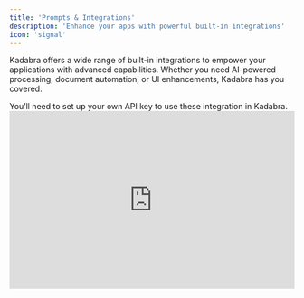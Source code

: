 ```yaml
---
title: 'Prompts & Integrations'
description: 'Enhance your apps with powerful built-in integrations'
icon: 'signal'
---
```


Kadabra offers a wide range of built-in integrations to empower your applications with advanced capabilities. Whether you need AI-powered processing, document automation, or UI enhancements, Kadabra has you covered.

<Warning>
  You’ll need to set up your own API key to use these integration in Kadabra.



  <iframe width="100%" height="315" src="https://www.youtube.com/embed/6R4cc86bZD8?si=trT7a5wHvhs5da6i" title="YouTube video player" frameborder="0" allow="accelerometer; autoplay; clipboard-write; encrypted-media; gyroscope; picture-in-picture; web-share" referrerpolicy="strict-origin-when-cross-origin" allowfullscreen />
</Warning>

## AI & LLMs

Integrate leading AI models to build intelligent applications that enhance user experience, automate workflows, and generate content:

* **OpenAI’s model** – Ideal for summarization, analysis, and content generation. Fast and reliable.

* **Anthropic’s latest model** – Excels in complex reasoning and deep analysis.

* **Google’s latest model** – Strong in logical reasoning and long-context processing.

* **Groq** – The fastest AI model in Create, powered by Llama 3.

* **Cohere Command R+** – Scalable LLM designed for business applications.

**Example prompts to get started:**

<Info>
  Build a grammar-enhancing writing assistant using `[AI model]`.
</Info>

<Info>
  Create a chatbot that provides customer support using `[AI model]`.
</Info>

<Info>
  Develop an AI-powered research assistant with `[AI model]`.
</Info>

<Info>
  Build an app that uses `[AI model]` for text analysis.
</Info>

<Info>
  Create a tool that uses `[AI model] `for content generation.
</Info>

<Info>
  Build an app that uses` [AI model]` to analyze long documents.
</Info>

<Info>
  Create a tool that uses `[AI model]` for multi-step reasoning.
</Info>

<Info>
  Make a research assistant with` [AI model]`.
</Info>

<Info>
  Create a tool that uses `[AI model]` for real-time analysis.
</Info>

<Info>
  Build a chatbot that uses `[AI model]` for quick responses.
</Info>

<Info>
  Make an app that uses `[AI model]` for text processing.
</Info>

<Info>
  Build an app that uses `[AI model]` for content analysis.
</Info>

<Info>
  Create a tool that uses `[AI model]` for writing assistance.
</Info>

<Info>
  Make a research helper with `[AI model]`.
</Info>

<Info>
  Create a tool that uses `[AI model] `to explain complex topics
</Info>

<Info>
  Make a writing assistant that uses `[AI Model]` for essay structure.
</Info>

<Info>
  Make a tool that uses `[AI model]` for real-time text analysis.
</Info>

<Info>
  Generate blog posts and display them using `[Markdown Renderer]`.
</Info>

<Info>
  Build a wiki that uses `[Markdown Renderer] `to display AI-generated content from \[AI model].
</Info>

## Images & Vision

Leverage cutting-edge vision APIs for image analysis, enhancement, and generation. Kadabra supports:

* GPT-4 Vision

* Stable Diffusion

* DALL-E

* Pexels

* Exa

* among others.

**Example prompts to get started:**

<Info>
  Let users upload photos and analyze them using `[AI model]`.
</Info>

<Info>
  Generate high-quality product photos with AI enhancements.
</Info>

<Info>
  Extract text from images using `[AI model]`.
</Info>

<Info>
  Let users describe an image and use` [AI model]` to create it.
</Info>

<Info>
  Create a tool that uses `[AI model]` for logo generation.
</Info>

<Info>
  Let users describe art and use `[AI model]` to generate it.
</Info>

<Info>
  Create AI-generated artwork based on descriptions.
</Info>

<Info>
  Find stock photos of specific objects using `Pexels`.
</Info>

<Info>
  Find me a video of a dog playing fetch with `Pexels`.
</Info>

<Info>
  Retrieve the latest AI research papers with `Exa`.
</Info>

<Info>
  Get latest tech news articles with `Eva`.
</Info>

<Info>
  Detect faces and emotions in images.
</Info>

<Info>
  Improve image resolution automatically.
</Info>

## UI Components

For accessible design and reusable UI components, we recommend using:&#x20;

* **21st.dev**

* **Chakra UI**

* **shadcn/ui**.&#x20;

See our [best Tailwind CSS components guide](https://kadabra.dev/blog/best-tailwind-css-component) for more.

**Example prompts to get started:**

<Info>
  Add a form using `[Chakra UI]` components.
</Info>

<Info>
  Build a dashboard with `[Chakra UI]` layout.
</Info>

<Info>
  Create a responsive navbar using `[shadcn/ui]`.
</Info>

<Info>
  Use the `[shadcn/ui]` dialog component for a popup form.
</Info>

<Info>
  Develop a settings panel using `[shadcn/ui]`.
</Info>

<Info>
  Implement a calendar component for scheduling.
</Info>

<Info>
  Create a modal-based UI for streamlined interactions.
</Info>

## Audio processing

Eleven Labs is a top choice for high-quality integrations.

* Convert speech to text

* Generate natural-sounding voices

* Enhance audio files

**Example prompts to get started:**

<Info>
  Convert uploaded audio files to text using audio transcription.
</Info>

<Info>
  Build a podcast transcription tool.
</Info>

<Info>
  Read content aloud using Text-to-Speech.
</Info>

<Info>
  Develop an audiobook creator.
</Info>

<Info>
  Transcribe and summarize meeting recordings.
</Info>

<Info>
  Implement voice-controlled UI interactions.
</Info>

<Info>
  Generate lifelike synthetic voices.
</Info>

## Maps&#x20;

Using **`Mapbox, Google Maps, and Weather APIs`**`,`enhance your applications with:

* geolocation

* mapping

* business insights&#x20;

**Example prompts to get started:**

<Info>
  Display store locations on a map with `[Mapbox]`.
</Info>

<Info>
  Create a delivery tracking system with real-time updates.
</Info>

<Info>
  Build a property listing app using `[Google Maps]`.
</Info>

<Info>
  Find restaurants using`[Google business data].`
</Info>

<Info>
  Build a local business directory with `[Google business data]`.
</Info>

<Info>
  Create a review aggregator using `[Google business data].`
</Info>

<Info>
  Add address auto-completion using `[Google Place Autocomplete]`.
</Info>

<Info>
  Show real-time weather updates using `[Weather API]`.
</Info>

<Info>
  Implement a route planner for travel optimization.
</Info>

## Documents

You can:

* create and download PDFs programmatically

* extract and convert text from PDFs

* process scanned documents

* transform files between various formats

* generate QR codes for links, data, and business applications

**Example prompts to get started:**

<Info>
  Let users fill out a form and use `[PDF Generation] `to download it.
</Info>

<Info>
  Generate invoices as PDFs using `[PDF Generation]`.
</Info>

<Info>
  Create a resume builder that exports to PDF.
</Info>

<Info>
  Extract text from scanned documents with `[PDF Parser]`.
</Info>

<Info>
  Build a document analyzer with `[PDF Parser].`
</Info>

<Info>
  Create a PDF search tool using `[PDF Parser].`
</Info>

<Info>
  Let users scan documents with `[Document Scanner].`
</Info>

<Info>
  Build a receipt tracker using `[Document Scanner].`
</Info>

<Info>
  Convert PDFs to images with `[File Conversion]`.
</Info>

<Info>
  Build a document converter with `[File Conversion]`.
</Info>

<Info>
  Generate QR codes for links and business details.
</Info>

<Info>
  Make a URL shortener with QR codes using` [QR Code]`.
</Info>

<Info>
  Build a document signing workflow.
</Info>

<Info>
  Implement automated report generation.
</Info>

## Media & Entertainment&#x20;

You can:

* retrieve media data

* track sports stats

* search for movies, TV shows, anime, and books

**Example prompts to get started:**

<Info>
  Build a movie recommendation system using `[TMDb]`.
</Info>

<Info>
  Track upcoming TV shows with `[Movies and TV Series]`.
</Info>

<Info>
  Make a watchlist app with `[Movies and TV Series / TMDb]`.
</Info>

<Info>
  Find details on "The Dark Knight" using `[TMDb]`.
</Info>

<Info>
  Build an anime discovery tool.
</Info>

<Info>
  Create a manga reading list.
</Info>

<Info>
  Make an anime recommendation system.
</Info>

<Info>
  Create a fantasy `[Sport]` prediction app.
</Info>

<Info>
  Create a fantasy `[Sport]` helper.
</Info>

<Info>
  Make a game prediction tool.
</Info>

<Info>
  Build a book discovery app with `[Book Search]`.
</Info>

<Info>
  Create a reading list manager.
</Info>

<Info>
  Develop a personalized book recommendation engine.
</Info>

## Web Tools

You can:

* extract valuable insights from any website

* seamlessly translate text between languages

* access real-time search results

* discover images across the web with ease

**Example prompts to get started:**

<Info>
  Scrape top search results from `[Google Search]` using `[Web Scraper]`.
</Info>

<Info>
  Translate text dynamically using `[Google Translate]`.
</Info>

<Info>
  Build a language learning app using `[Google Translate]`.
</Info>

<Info>
  Search the web using` [Google Search]`.
</Info>

<Info>
  Build a trending topic analyzer with `[Google Search]`.
</Info>

<Info>
  Find images using `[Google Image Search]`.
</Info>

<Info>
  Create a visual research assistant using `[Google Image Search]`.
</Info>

<Info>
  Automate competitor analysis by extracting key data from websites.
</Info>

<Info>
  Develop a web scraping tool for market research.
</Info>

## Business&#x20;

You can seamlessly:

* calculate accurate sales tax

* conduct in-depth search term analysis

* create interactive and dynamic data visualizations

* validate email addresses in real-time

* check domain information

* detect harmful or offensive content

* integrate chat and notification features

* send transactional emails

* efficiently manage email campaigns with built-in automation

**Example prompts to get started:**

<Info>
  Calculate order totals with `[US Sales Tax Calculator]`.
</Info>

<Info>
  Build an e-commerce checkout.
</Info>

<Info>
  Create a pricing tool.
</Info>

<Info>
  Analyze SEO keywords with `[SEO Keyword Research]`.
</Info>

<Info>
  Build a content planning tool.
</Info>

<Info>
  Create an SEO analyzer.
</Info>

<Info>
  Display sales data in a Charts line graph.
</Info>

<Info>
  Create an analytics page.
</Info>

<Info>
  Check email addresses and create an email validation system. 
</Info>

<Info>
  Build a signup form with `[GitHub]`.
</Info>

<Info>
  Build a domain inspector tool using `[Domain Inspector]`.
</Info>

<Info>
  Build a safe chat app using` [OpenAI Moderation]`.
</Info>

<Info>
  Send order confirmations via `[Line]`.
</Info>

<Info>
  Create a broadcast system using `[Line].`
</Info>

<Info>
  Send order confirmations with `[Resend]`.
</Info>

<Info>
  Create a newsletter system with `[Resend]`.
</Info>

<Info>
  Validate email addresses using `[NeverBounce]`.
</Info>

<Info>
  When using `[NeverBounce]`, check if these emails are valid and save the results.
</Info>

<Info>
  Develop an automated sales forecasting tool.
</Info>

<Info>
  Implement AI-driven lead scoring.
</Info>